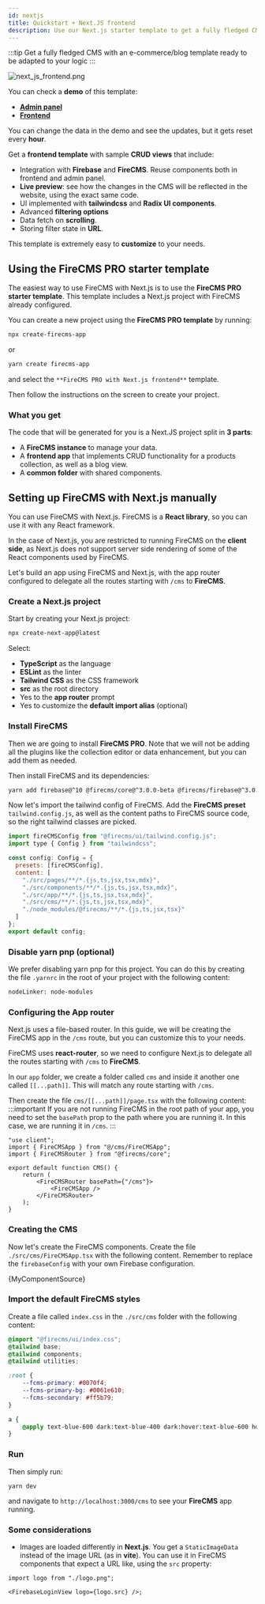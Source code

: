 ```yaml
---
id: nextjs
title: Quickstart + Next.JS frontend
description: Use our Next.js starter template to get a fully fledged CMS with an e-commerce/blog template ready to be adapted to your logic.
---
```


:::tip
Get a fully fledged CMS with an e-commerce/blog template ready to be adapted to your logic
:::

![next_js_frontend.png](/img/next_js_frontend.png)

You can check a **demo** of this template:

- [**Admin panel**](https://next.firecms.co/cms)
- [**Frontend**](https://next.firecms.co/products)

You can change the data in the demo and see the updates, but it gets reset every **hour**.

Get a **frontend template** with sample **CRUD views** that include:

- Integration with **Firebase** and **FireCMS**. Reuse components both in frontend and admin panel.
- **Live preview**: see how the changes in the CMS will be reflected in the website, using the exact same code.
- UI implemented with **tailwindcss** and **Radix UI components**.
- Advanced **filtering options**
- Data fetch on **scrolling**.
- Storing filter state in **URL**.

This template is extremely easy to **customize** to your needs.

## Using the **FireCMS PRO starter template**

The easiest way to use FireCMS with Next.js is to use the **FireCMS PRO starter template**. This template includes a Next.js project with FireCMS already configured.

You can create a new project using the **FireCMS PRO template** by running:

```bash
npx create-firecms-app
```

or

```bash
yarn create firecms-app
```

and select the `**FireCMS PRO with Next.js frontend**` template.

Then follow the instructions on the screen to create your project.

### What you get

The code that will be generated for you is a Next.JS project split in **3 parts**:

- A **FireCMS instance** to manage your data.
- A **frontend app** that implements CRUD functionality for a products collection, as well as a blog view.
- A **common folder** with shared components.

## Setting up **FireCMS** with **Next.js** manually

You can use FireCMS with Next.js. FireCMS is a **React library**, so you can use it with any React framework.

In the case of Next.js, you are restricted to running FireCMS on the **client side**, as Next.js does not support server side rendering of some of the React components used by FireCMS.

Let's build an app using FireCMS and Next.js, with the app router configured to delegate all the routes starting with `/cms` to **FireCMS**.

### Create a **Next.js project**

Start by creating your Next.js project:

```bash
npx create-next-app@latest
```

Select:

- **TypeScript** as the language
- **ESLint** as the linter
- **Tailwind CSS** as the CSS framework
- **src** as the root directory
- Yes to the **app router** prompt
- Yes to customize the **default import alias** (optional)

### Install **FireCMS**

Then we are going to install **FireCMS PRO**. Note that we will not be adding all the plugins like the collection editor or data enhancement, but you can add them as needed.

Then install FireCMS and its dependencies:

```bash
yarn add firebase@^10 @firecms/core@^3.0.0-beta @firecms/firebase@^3.0.0-beta @firecms/editor@^3.0.0-beta react-router@^6 react-router-dom@^6 @tailwindcss/typography typeface-rubik @fontsource/jetbrains-mono
```

Now let's import the tailwind config of FireCMS. Add the **FireCMS preset** `tailwind.config.js`, as well as the content paths to FireCMS source code, so the right tailwind classes are picked.

```js
import fireCMSConfig from "@firecms/ui/tailwind.config.js";
import type { Config } from "tailwindcss";

const config: Config = {
  presets: [fireCMSConfig],
  content: [
    "./src/pages/**/*.{js,ts,jsx,tsx,mdx}",
    "./src/components/**/*.{js,ts,jsx,tsx,mdx}",
    "./src/app/**/*.{js,ts,jsx,tsx,mdx}",
    "./src/cms/**/*.{js,ts,jsx,tsx,mdx}",
    "./node_modules/@firecms/**/*.{js,ts,jsx,tsx}"
  ]
};
export default config;

```

### Disable **yarn pnp** (optional)

We prefer disabling yarn pnp for this project. You can do this by creating the file `.yarnrc` in the root of your project with the following content:

```bash
nodeLinker: node-modules
```

### Configuring the **App router**

Next.js uses a file-based router. In this guide, we will be creating the FireCMS app in the `/cms` route, but you can customize this to your needs.

FireCMS uses **react-router**, so we need to configure Next.js to delegate all the routes starting with `/cms` to **FireCMS**.

In our `app` folder, we create a folder called `cms` and inside it another one called `[[...path]]`. This will match any route starting with `/cms`.

Then create the file `cms/[[...path]]/page.tsx` with the following content:
:::important
If you are not running FireCMS in the root path of your app, you need to set the `basePath` prop to the path where you are running it. In this case, we are running it in `/cms`.
:::

```tsx
"use client";
import { FireCMSApp } from "@/cms/FireCMSApp";
import { FireCMSRouter } from "@firecms/core";

export default function CMS() {
    return (
        <FireCMSRouter basePath={"/cms"}>
            <FireCMSApp />
        </FireCMSRouter>
    );
}
```

### Creating the **CMS**

Now let's create the FireCMS components. Create the file `./src/cms/FireCMSApp.tsx` with the following content. Remember to replace the `firebaseConfig` with your own Firebase configuration.


<CodeBlock language="tsx">{MyComponentSource}</CodeBlock>

### Import the default **FireCMS styles**

Create a file called `index.css` in the `./src/cms` folder with the following content:

```css
@import "@firecms/ui/index.css";
@tailwind base;
@tailwind components;
@tailwind utilities;

:root {
    --fcms-primary: #0070f4;
    --fcms-primary-bg: #0061e610;
    --fcms-secondary: #ff5b79;
}

a {
    @apply text-blue-600 dark:text-blue-400 dark:hover:text-blue-600 hover:text-blue-800;
}
```

### Run

Then simply run:

```
yarn dev
```

and navigate to `http://localhost:3000/cms` to see your **FireCMS** app running.

### Some considerations

- Images are loaded differently in **Next.js**.
  You get a `StaticImageData` instead of the image URL (as in **vite**).
  You can use it in FireCMS components that expect a URL like, using the `src` property:

```tsx
import logo from "./logo.png";

<FirebaseLoginView logo={logo.src} />;
```
